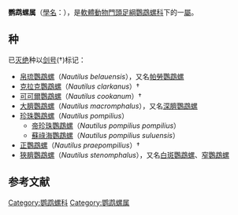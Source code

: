 {{Automatic Taxobox
| fossil_range = {{fossilrange|晚始新世|现今}}
| image = Nautilus pompilius.jpg
| image_caption = 
| taxon =Nautilus
| authority=[[Linnaeus|Linnaeus]], 1758
| subdivision_ranks = [[種|種]]
| subdivision = [[#種|見內文]]
}}
'''鹦鹉螺属'''（[[學名|學名]]：{{lang|la|''Nautilus''}}），是[[軟體動物門|軟體動物門]][[頭足綱|頭足綱]][[鸚鵡螺科|鸚鵡螺科]]下的一[[屬|屬]]。

==种==
已[[灭绝|灭绝]]种以[[剑号|剑号]](†)标记{{r|Ward}}：
*[[帛琉鸚鵡螺|帛琉鸚鵡螺]]（''Nautilus belauensis''），又名[[帕勞鸚鵡螺|帕勞鸚鵡螺]]
*[[克拉克鸚鵡螺|克拉克鸚鵡螺]]（''Nautilus clarkanus''）†
*[[可可爾鸚鵡螺|可可爾鸚鵡螺]]（''Nautilus cookanum''）†
*[[大臍鸚鵡螺|大臍鸚鵡螺]]（''Nautilus macromphalus''），又名[[深臍鸚鵡螺|深臍鸚鵡螺]]
*[[珍珠鸚鵡螺|珍珠鸚鵡螺]]（''Nautilus pompilius''）
**[[帝珍珠鸚鵡螺|帝珍珠鸚鵡螺]]（''Nautilus pompilius pompilius''）
**[[蘇祿海鸚鵡螺|蘇祿海鸚鵡螺]]（''Nautilus pompilius suluensis''）
*[[正鸚鵡螺|正鸚鵡螺]]（''Nautilus praepompilius''）†
*[[狹臍鸚鵡螺|狹臍鸚鵡螺]]（''Nautilus stenomphalus''），又名[[白斑鸚鵡螺|白斑鸚鵡螺]]、[[窄鸚鵡螺|窄鸚鵡螺]]

==参考文献==
{{reflist|refs=
<ref name=Ward>{{cite journal |last1=Ward |first1=Peter D. |last2=Saunders |first2=W. Bruce |title=''Allonautilus'': A New Genus of Living Nautiloid Cephalopod and Its Bearing on Phylogeny of the Nautilida |journal=''Journal of Paleontology'' |date=1997 |volume=71 |issue=6 |pages=1054–1064 |url=https://www.jstor.org/stable/1306604 |access-date=2018-09-23 |archive-date=2020-02-01 |archive-url=https://web.archive.org/web/20200201080141/https://www.jstor.org/stable/1306604 |dead-url=no }}</ref>
}}

{{authority control}}
{{taxonbar}}

[[Category:鹦鹉螺科|Category:鹦鹉螺科]]
[[Category:鹦鹉螺属|Category:鹦鹉螺属]]